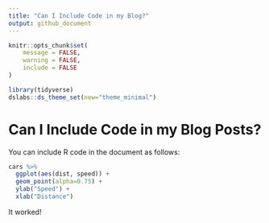 ```yaml
---
title: "Can I Include Code in my Blog?"
output: github_document
---
```


```r
knitr::opts_chunk$set(
	message = FALSE,
	warning = FALSE,
	include = FALSE
)

library(tidyverse)
dslabs::ds_theme_set(new="theme_minimal")
```

# Can I Include Code in my Blog Posts?

You can include R code in the document as follows:

```r
cars %>%
  ggplot(aes(dist, speed)) +
  geom_point(alpha=0.75) +
  ylab("Speed") +
  xlab("Distance")
```

It worked!
